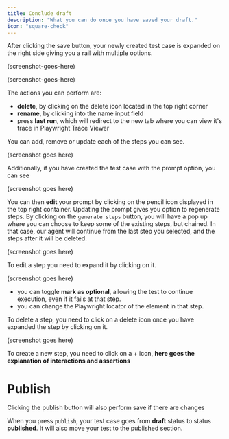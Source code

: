 ```yaml
---
title: Conclude draft
description: "What you can do once you have saved your draft."
icon: "square-check"
---
```


After clicking the save button, your newly created test case is expanded on the right side giving you a rail with multiple options.

(screenshot-goes-here)

<Snippet file="snippet-overview.mdx" />

(screenshot-goes-here)

The actions you can perform are:

- **delete**, by clicking on the delete icon located in the top right corner
- **rename**, by clicking into the name input field
- press **last run**, which will redirect to the new tab where you can view it's trace in Playwright Trace Viewer

<Snippet file="snippet-steps.mdx" />

You can add, remove or update each of the steps you can see.

(screenshot goes here)

Additionally, if you have created the test case with the prompt option, you can see

(screenshot goes here)

You can then **edit** your prompt by clicking on the pencil icon displayed in the top right container.
Updating the prompt gives you option to regenerate steps.
By clicking on the `generate steps` button, you will have a pop up where you can choose to keep some of the existing steps, but chained.
In that case, our agent will continue from the last step you selected, and the steps after it will be deleted.

(screenshot goes here)

To edit a step you need to expand it by clicking on it.

(screenshot goes here)

- you can toggle **mark as optional**, allowing the test to continue execution, even if it fails at that step.
- you can change the Playwright locator of the element in that step.

To delete a step, you need to click on a delete icon once you have expanded the step by clicking on it.

(screenshot goes here)

To create a new step, you need to click on a + icon,
**here goes the explanation of interactions and assertions**

<Snippet file="snippet-debug.mdx" />

<Snippet file="snippet-run.mdx" />

# Publish

<Tip>
  Clicking the publish button will also perform save if there are changes
</Tip>

When you press `publish`, your test case goes from **draft** status to status **published**.
It will also move your test to the published section.

<Frame caption="caption goes here">
  <iframe
    width={560}
    height={345}
    frameBorder={0}
    style={{ borderRadius: 0.5 + "rem" }}
    src=""
    allow="clipboard-write"
    frameborder="0"
    webkitallowfullscreen="true"
    mozallowfullscreen="true"
    allowfullscreen="true"
  ></iframe>
</Frame>

